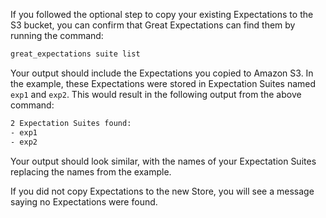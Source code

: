 If you followed the optional step to copy your existing Expectations to the S3 bucket, you can confirm that Great Expectations can find them by running the command:
```bash title="Terminal input"
great_expectations suite list
```

Your output should include the Expectations you copied to Amazon S3.  In the example, these Expectations were stored in Expectation Suites named ``exp1`` and ``exp2``.  This would result in the following output from the above command:

```bash title="Terminal output"
2 Expectation Suites found:
- exp1
- exp2
```

Your output should look similar, with the names of your Expectation Suites replacing the names from the example.

If you did not copy Expectations to the new Store, you will see a message saying no Expectations were found.